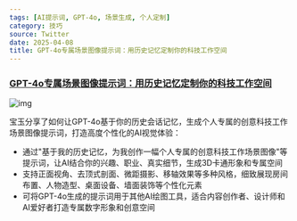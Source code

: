 ```yaml
---
tags: [AI提示词, GPT-4o, 场景生成, 个人定制]
category: 技巧
source: Twitter
date: 2025-04-08
title: GPT-4o专属场景图像提示词：用历史记忆定制你的科技工作空间
---
```


### [GPT-4o专属场景图像提示词：用历史记忆定制你的科技工作空间](https://twitter-thread.com/t/1910880011751481693)

![img](https://img.mengpeng.tech/i/2025/04/18/6801e3d5b44f7.webp)

宝玉分享了如何让GPT-4o基于你的历史会话记忆，生成个人专属的创意科技工作场景图像提示词，打造高度个性化的AI视觉体验：

- 通过"基于我的历史记忆，为我创作一幅个人专属的创意科技工作场景图像"等提示词，让AI结合你的兴趣、职业、真实细节，生成3D卡通形象和专属空间
- 支持正面视角、去顶式剖面、微距摄影、移轴效果等多种风格，细致展现房间布置、人物造型、桌面设备、墙面装饰等个性化元素
- 可将GPT-4o生成的提示词用于其他AI绘图工具，适合内容创作者、设计师和AI爱好者打造专属数字形象和创意空间 